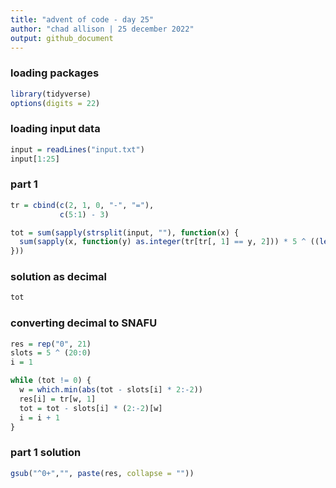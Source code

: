 ```yaml
---
title: "advent of code - day 25"
author: "chad allison | 25 december 2022"
output: github_document
---
```


### loading packages

```r
library(tidyverse)
options(digits = 22)
```

### loading input data

```r
input = readLines("input.txt")
input[1:25]
```

### part 1

```r
tr = cbind(c(2, 1, 0, "-", "="),
           c(5:1) - 3)

tot = sum(sapply(strsplit(input, ""), function(x) {
  sum(sapply(x, function(y) as.integer(tr[tr[, 1] == y, 2])) * 5 ^ ((length(x):1) - 1))
}))
```

### solution as decimal

```r
tot
```

### converting decimal to SNAFU

```r
res = rep("0", 21)
slots = 5 ^ (20:0)
i = 1

while (tot != 0) {
  w = which.min(abs(tot - slots[i] * 2:-2))
  res[i] = tr[w, 1]
  tot = tot - slots[i] * (2:-2)[w]
  i = i + 1
}
```

### part 1 solution

```r
gsub("^0+","", paste(res, collapse = ""))
```





































